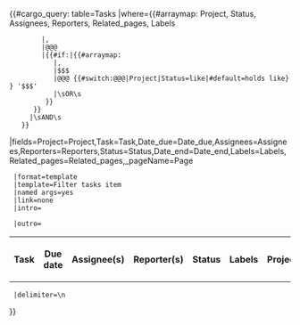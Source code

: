 {{#cargo_query: table=Tasks
|where={{#arraymap: Project, Status, Assignees, Reporters, Related_pages, Labels
         |,
         |@@@
         |{{#if:{{{@@@|}}}|{{#arraymap: {{{@@@|}}}
            |,
            |$$$
            |@@@ {{#switch:@@@|Project|Status=like|#default=holds like}} '$$$'
            |\sOR\s
          }}
       }}
      |\sAND\s
    }}
|fields=Project=Project,Task=Task,Date_due=Date_due,Assignees=Assignees,Reporters=Reporters,Status=Status,Date_end=Date_end,Labels=Labels,Related_pages=Related_pages,_pageName=Page
  |format=template
  |template=Filter tasks item
  |named args=yes
  |link=none
  |intro=<table class="wikitable sortable kanban" width="100%">
<tr>
<th>Task</th>
<th>Due date</th>
<th>Assignee(s)</th>
<th>Reporter(s)</th>
<th>Status</th>
<th>Labels</th>
<th>Project</th>
</tr>
  |outro=</table>
  |delimiter=\n
}}
